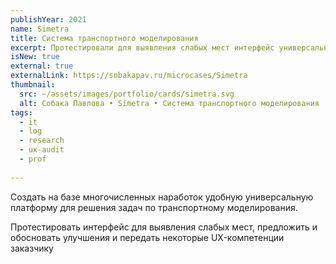 ```yaml
---
publishYear: 2021
name: Simetra
title: Система транспортного моделирования
excerpt: Протестировали для выявления слабых мест интерфейс универсальной платформы для решения задач по транспортному моделирования, предложили и обосновали улучшения.
isNew: true
external: true
externalLink: https://sobakapav.ru/microcases/Simetra
thumbnail:
  src: ~/assets/images/portfolio/cards/simetra.svg
  alt: Собака Павлова • Simetra • Система транспортного моделирования
tags:
  - it
  - log
  - research
  - ux-audit
  - prof
  
---
```


Создать на базе многочисленных наработок удобную универсальную платформу для решения задач по транспортному моделирования. 

Протестировать интерфейс для выявления слабых мест, предложить и обосновать улучшения и передать некоторые UX-компетенции заказчику
